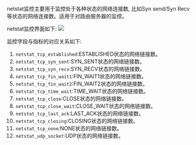 netstat监控主要用于监控处于各种状态的网络连接数, 比如Syn send/Syn Recv 等状态的网络连接数。适用于对路由服务器的监控。

netstat监控界面如下:
![](https://dn-odum9helk.qbox.me/FubxuvLS6bTECX3xN9KvzPIE0A_C)

监控字段与指标的对应关系如下:

1. `netstat_tcp_established`:ESTABLISHED状态的网络链接数。
2. `netstat_tcp_syn_sent`:SYN_SENT状态的网络链接数。
3. `netstat_tcp_syn_recv`:SYN_RECV状态的网络链接数。
4. `netstat_tcp_fin_wait1`:FIN_WAIT1状态的网络链接数。
5. `netstat_tcp_fin_wait2`:FIN_WAIT2状态的网络链接数。
6. `netstat_tcp_time_wait`:TIME_WAIT状态的网络链接数。
7. `netstat_tcp_close`:CLOSE状态的网络链接数。
8. `netstat_tcp_close_wait`:CLOSE_WAIT状态的网络链接数。
9. `netstat_tcp_last_ack`:LAST_ACK状态的网络链接数。
10. `netstat_tcp_closing`:CLOSING状态的网络链接数。
11. `netstat_tcp_none`:NONE状态的网络链接数。
12. `netstat_udp_socket`:UDP状态的网络链接数。